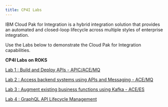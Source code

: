 ```yaml
---
title: CP4I Labs
---
```


IBM Cloud Pak for Integration is a hybrid integration solution that provides an automated and closed-loop lifecycle across multiple styles of enterprise integration.

Use the Labs below to demonstrate the Cloud Pak for Integration capabilities.

**CP4I Labs on ROKS**

[Lab 1 : Build and Deploy APIs - APIC/ACE/MQ](../../tutorials/BuildDeployAPIs)

[Lab 2 : Access backend systems using APIs and Messaging - ACE/MQ](../../cp4i-demohub/tutorials/AccessBackendSystems)

[Lab 3 : Augment existing business functions using Kafka - ACE/ES](../tutorials/CreateEngagingExperiences)

[Lab 4 : GraphQL API Lifecycle Management](../tutorials/ManageGraphQL)
